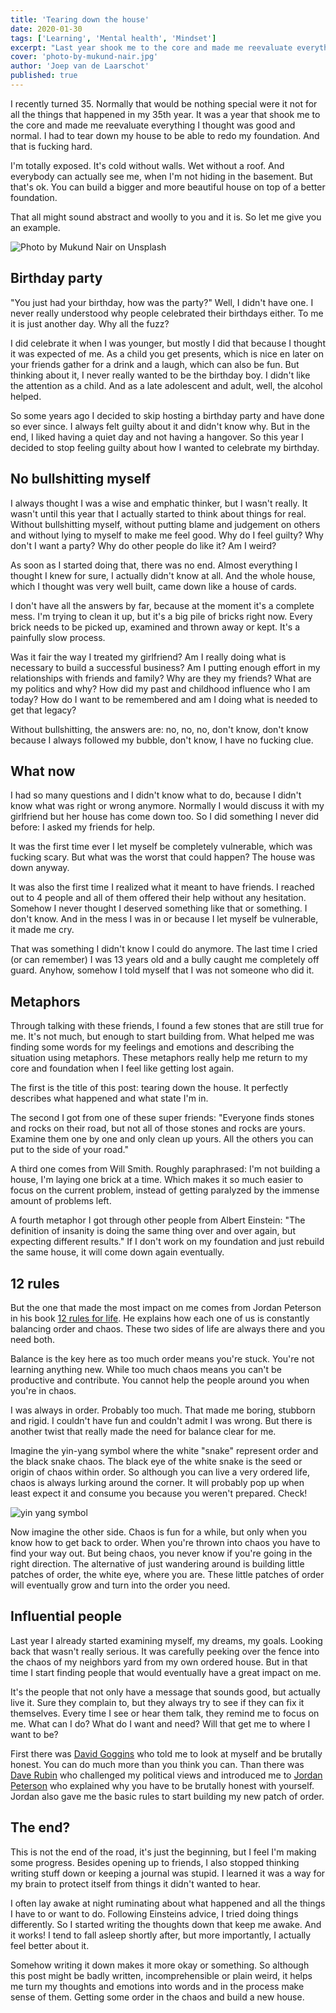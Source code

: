 ```yaml
---
title: 'Tearing down the house'
date: 2020-01-30
tags: ['Learning', 'Mental health', 'Mindset']
excerpt: "Last year shook me to the core and made me reevaluate everything I thought was good and normal. I had to tear down my house to redo my foundation."
cover: 'photo-by-mukund-nair.jpg'
author: 'Joep van de Laarschot'
published: true
---
```


I recently turned 35. Normally that would be nothing special were it not for all the things that happened in my 35th year. It was a year that shook me to the core and made me reevaluate everything I thought was good and normal. I had to tear down my house to be able to redo my foundation. And that is fucking hard.

I'm totally exposed. It's cold without walls. Wet without a roof. And everybody can actually see me, when I'm not hiding in the basement. But that's ok. You can build a bigger and more beautiful house on top of a better foundation.

That all might sound abstract and woolly to you and it is. So let me give you an example.

![Photo by Mukund Nair on Unsplash](photo-by-mukund-nair.jpg "Photo by Mukund Nair on Unsplash")

## Birthday party

"You just had your birthday, how was the party?" Well, I didn't have one. I never really understood why people celebrated their birthdays either. To me it is just another day. Why all the fuzz?

I did celebrate it when I was younger, but mostly I did that because I thought it was expected of me. As a child you get presents, which is nice en later on your friends gather for a drink and a laugh, which can also be fun. But thinking about it, I never really wanted to be the birthday boy. I didn't like the attention as a child. And as a late adolescent and adult, well, the alcohol helped.

So some years ago I decided to skip hosting a birthday party and have done so ever since. I always felt guilty about it and didn't know why. But in the end, I liked having a quiet day and not having a hangover. So this year I decided to stop feeling guilty about how I wanted to celebrate my birthday.

## No bullshitting myself

I always thought I was a wise and emphatic thinker, but I wasn't really. It wasn't until this year that I actually started to think about things for real. Without bullshitting myself, without putting blame and judgement on others and without lying to myself to make me feel good. Why do I feel guilty? Why don't I want a party? Why do other people do like it? Am I weird?

As soon as I started doing that, there was no end. Almost everything I thought I knew for sure, I actually didn't know at all. And the whole house, which I thought was very well built, came down like a house of cards.

I don't have all the answers by far, because at the moment it's a complete mess. I'm trying to clean it up, but it's a big pile of bricks right now. Every brick needs to be picked up, examined and thrown away or kept. It's a painfully slow process.

Was it fair the way I treated my girlfriend? Am I really doing what is necessary to build a successful business? Am I putting enough effort in my relationships with friends and family? Why are they my friends? What are my politics and why? How did my past and childhood influence who I am today? How do I want to be remembered and am I doing what is needed to get that legacy?

Without bullshitting, the answers are: no, no, no, don't know, don't know because I always followed my bubble, don't know, I have no fucking clue.

## What now

I had so many questions and I didn't know what to do, because I didn't know what was right or wrong anymore. Normally I would discuss it with my girlfriend but her house has come down too. So I did something I never did before: I asked my friends for help.

It was the first time ever I let myself be completely vulnerable, which was fucking scary. But what was the worst that could happen? The house was down anyway.

It was also the first time I realized what it meant to have friends. I reached out to 4 people and all of them offered their help without any hesitation. Somehow I never thought I deserved something like that or something. I don't know. And in the mess I was in or because I let myself be vulnerable, it made me cry.

That was something I didn't know I could do anymore. The last time I cried (or can remember) I was 13 years old and a bully caught me completely off guard. Anyhow, somehow I told myself that I was not someone who did it.

## Metaphors

Through talking with these friends, I found a few stones that are still true for me. It's not much, but enough to start building from. What helped me was finding some words for my feelings and emotions and describing the situation using metaphors. These metaphors really help me return to my core and foundation when I feel like getting lost again.

The first is the title of this post: tearing down the house. It perfectly describes what happened and what state I'm in.

The second I got from one of these super friends: "Everyone finds stones and rocks on their road, but not all of those stones and rocks are yours. Examine them one by one and only clean up yours. All the others you can put to the side of your road."

A third one comes from Will Smith. Roughly paraphrased: I'm not building a house, I'm laying one brick at a time. Which makes it so much easier to focus on the current problem, instead of getting paralyzed by the immense amount of problems left.

<div style={{ margin: '0 auto' , width: "960px" }}><YouTube youTubeId="kk0oYY4zdAo" /></div>

A fourth metaphor I got through other people from Albert Einstein: "The definition of insanity is doing the same thing over and over again, but expecting different results." If I don't work on my foundation and just rebuild the same house, it will come down again eventually.

## 12 rules

But the one that made the most impact on me comes from Jordan Peterson in his book [12 rules for life](/12-rules-for-life). He explains how each one of us is constantly balancing order and chaos. These two sides of life are always there and you need both.

Balance is the key here as too much order means you're stuck. You're not learning anything new. While too much chaos means you can't be productive and contribute. You cannot help the people around you when you're in chaos.

I was always in order. Probably too much. That made me boring, stubborn and rigid. I couldn't have fun and couldn't admit I was wrong. But there is another twist that really made the need for balance clear for me.

Imagine the yin-yang symbol where the white "snake" represent order and the black snake chaos. The black eye of the white snake is the seed or origin of chaos within order. So although you can live a very ordered life, chaos is always lurking around the corner. It will probably pop up when least expect it and consume you because you weren't prepared. Check!

![yin yang symbol](1024px-yin_yang.svg_.png)

Now imagine the other side. Chaos is fun for a while, but only when you know how to get back to order. When you're thrown into chaos you have to find your way out. But being chaos, you never know if you're going in the right direction. The alternative of just wandering around is building little patches of order, the white eye, where you are. These little patches of order will eventually grow and turn into the order you need.

## Influential people

Last year I already started examining myself, my dreams, my goals. Looking back that wasn't really serious. It was carefully peeking over the fence into the chaos of my neighbors yard from my own ordered house. But in that time I start finding people that would eventually have a great impact on me.

It's the people that not only have a message that sounds good, but actually live it. Sure they complain to, but they always try to see if they can fix it themselves. Every time I see or hear them talk, they remind me to focus on me. What can I do? What do I want and need? Will that get me to where I want to be?

First there was [David Goggins](https://davidgoggins.com/) who told me to look at myself and be brutally honest. You can do much more than you think you can. Than there was [Dave Rubin](https://www.youtube.com/rubinreport) who challenged my political views and introduced me to [Jordan Peterson](https://www.jordanbpeterson.com/) who explained why you have to be brutally honest with yourself. Jordan also gave me the basic rules to start building my new patch of order.

## The end?

This is not the end of the road, it's just the beginning, but I feel I'm making some progress. Besides opening up to friends, I also stopped thinking writing stuff down or keeping a journal was stupid. I learned it was a way for my brain to protect itself from things it didn't wanted to hear.

I often lay awake at night ruminating about what happened and all the things I have to or want to do. Following Einsteins advice, I tried doing things differently. So I started writing the thoughts down that keep me awake. And it works! I tend to fall asleep shortly after, but more importantly, I actually feel better about it.

Somehow writing it down makes it more okay or something. So although this post might be badly written, incomprehensible or plain weird, it helps me turn my thoughts and emotions into words and in the process make sense of them. Getting some order in the chaos and build a new house.